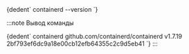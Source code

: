 
<CodeBlock language="bash">
  {dedent`
    containerd --version
  `}
</CodeBlock>

:::note Вывод команды

<CodeBlock language="bash">
  {dedent`
    containerd github.com/containerd/containerd v1.7.19 2bf793ef6dc9a18e00cb12efb64355c2c9d5eb41
  `}
</CodeBlock>
:::
